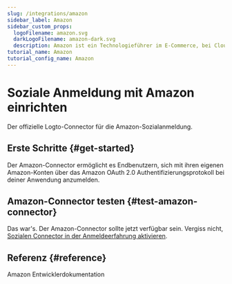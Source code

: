 ```yaml
---
slug: /integrations/amazon
sidebar_label: Amazon
sidebar_custom_props:
  logoFilename: amazon.svg
  darkLogoFilename: amazon-dark.svg
  description: Amazon ist ein Technologieführer im E-Commerce, bei Cloud-Diensten (AWS) und KI-gestützten Geräten.
tutorial_name: Amazon
tutorial_config_name: Amazon
---
```




# Soziale Anmeldung mit Amazon einrichten

Der offizielle Logto-Connector für die Amazon-Sozialanmeldung.

<GuideTip />

## Erste Schritte \{#get-started}

Der Amazon-Connector ermöglicht es Endbenutzern, sich mit ihren eigenen Amazon-Konten über das Amazon OAuth 2.0 Authentifizierungsprotokoll bei deiner Anwendung anzumelden.

<Integration />

## Amazon-Connector testen \{#test-amazon-connector}

Das war's. Der Amazon-Connector sollte jetzt verfügbar sein. Vergiss nicht, [Sozialen Connector in der Anmeldeerfahrung aktivieren](/connectors/social-connectors/#enable-social-sign-in).

## Referenz \{#reference}

<Url href="https://developer.amazon.com/loginwithamazon/console/site/lwa/overview.html">
  Amazon Entwicklerdokumentation
</Url>
